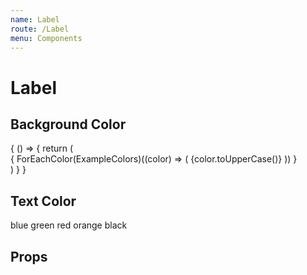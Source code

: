 ```yaml
---
name: Label
route: /Label
menu: Components
---
```



# Label

## Background Color

<Playground>
  {
    () => {
      return (
        <div>
          {
            ForEachColor(ExampleColors)((color) => (
              <Label color={color} className="" key={color}>
                {color.toUpperCase()}
              </Label>
            ))
          }
        </div>
      )
    }
  }
</Playground>

## Text Color

<Playground>
  <Label tColor="blue">
    blue
  </Label>
  <Label tColor="green">
    green
  </Label>
  <Label tColor="red">
    red
  </Label>
  <Label tColor="orange">
    orange
  </Label>
  <Label tColor="black" color="default">
    black
  </Label>
</Playground>

## Props

<Props of={Label} />

